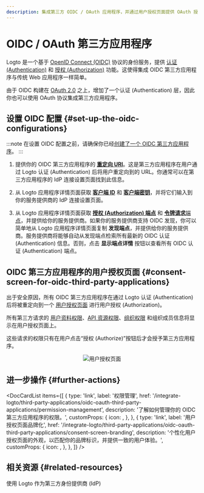 ```yaml
---
description: 集成第三方 OIDC / OAuth 应用程序，并通过用户授权页面提供 OAuth 授权。
---
```




# OIDC / OAuth 第三方应用程序

Logto 是一个基于 [OpenID Connect (OIDC)](https://auth.wiki/openid-connect) 协议的身份服务，提供 [认证 (Authentication)](https://auth.wiki/authentication) 和 [授权 (Authorization)](https://auth.wiki/authorization) 功能。这使得集成 OIDC 第三方应用程序与传统 Web 应用程序一样简单。

由于 OIDC 构建在 [OAuth 2.0](https://auth.wiki/oauth-2.0) 之上，增加了一个认证 (Authentication) 层，因此你也可以使用 OAuth 协议集成第三方应用程序。

## 设置 OIDC 配置 \{#set-up-the-oidc-configurations}

:::note
在设置 OIDC 配置之前，请确保你已经[创建了一个 OIDC 第三方应用程序](/quick-starts/third-party-oidc)。
:::

1. 提供你的 OIDC 第三方应用程序的 [**重定向 URI**](/integrate-logto/application-data-structure#redirect-uris)。这是第三方应用程序在用户通过 Logto 认证 (Authentication) 后将用户重定向到的 URL。你通常可以在第三方应用程序的 IdP 连接设置页面找到此信息。

2. 从 Logto 应用程序详情页面获取 [**客户端 ID**](/integrate-logto/application-data-structure#application-id) 和 [**客户端密钥**](/integrate-logto/application-data-structure#application-secret)，并将它们输入到你的服务提供商的 IdP 连接设置页面。

3. 从 Logto 应用程序详情页面获取 [**授权 (Authorization) 端点**](/integrate-logto/application-data-structure#authorization-endpoint) 和 [**令牌请求**端点](/integrate-logto/application-data-structure#token-endpoint)，并提供给你的服务提供商。如果你的服务提供商支持 OIDC 发现，你可以简单地从 Logto 应用程序详情页面复制 **发现端点**，并提供给你的服务提供商。服务提供商将能够自动从发现端点检索所有最新的 OIDC 认证 (Authentication) 信息。否则，点击 **显示端点详情** 按钮以查看所有 OIDC 认证 (Authentication) 端点。

## OIDC 第三方应用程序的用户授权页面 \{#consent-screen-for-oidc-third-party-applications}

出于安全原因，所有 OIDC 第三方应用程序在通过 Logto 认证 (Authentication) 后将被重定向到一个 [用户授权页面](/end-user-flows/consent-screen) 进行用户授权 (Authorization)。

所有第三方请求的 [用户资料权限](/integrate-logto/third-party-applications/oidc-oauth-third-party-applications/permission-management#user-permissions-user-profile-scopes)、[API 资源权限](/integrate-logto/third-party-applications/oidc-oauth-third-party-applications/permission-management#api-resource-permissions-api-resource-scopes)、[组织权限](/integrate-logto/third-party-applications/oidc-oauth-third-party-applications/permission-management#organization-permissions-organization-scopes) 和组织成员信息将显示在用户授权页面上。

这些请求的权限只有在用户点击“授权 (Authorize)”按钮后才会授予第三方应用程序。

<center>
  <img src={ConsentScreen} alt="用户授权页面" width={500} />
</center>

## 进一步操作 \{#further-actions}

<DocCardList
  items={[
    {
      type: 'link',
      label: '权限管理',
      href: '/integrate-logto/third-party-applications/oidc-oauth-third-party-applications/permission-management',
      description: '了解如何管理你的 OIDC 第三方应用程序的权限。',
      customProps: {
        icon: <AuthorizationIcon width={20} height={20} />,
      },
    },
    {
      type: 'link',
      label: '用户授权页面品牌化',
      href: '/integrate-logto/third-party-applications/oidc-oauth-third-party-applications/consent-screen-branding',
      description: '个性化用户授权页面的外观，以匹配你的品牌标识，并提供一致的用户体验。',
      customProps: {
        icon: <CustomizationIcon width={20} height={20} />,
      },
    },
  ]}
/>

## 相关资源 \{#related-resources}

<Url href="https://blog.logto.io/logto-as-idp">使用 Logto 作为第三方身份提供商 (IdP)</Url>
